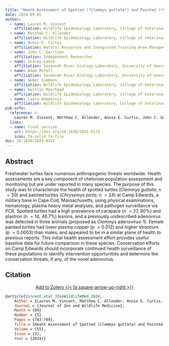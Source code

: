 ```yaml
---
title: "Heath Assessment of Spotted (*Clemmys guttata*) and Painted (*Chrysemys picta*) Turtles in Cape Cod, Massachusetts, U.S.A., With Detection of a Novel Adenovirus"
date: 2024-09-05
author:
  - name: Lauren M. Vincent
    affiliation: Wildlife Epidemiology Laboratory, College of Veterinary Medicine, University of Illinois
  - name: Matthew C. Allender
    affiliation: Wildlife Epidemiology Laboratory, College of Veterinary Medicine, University of Illinois; Veterinary Diagnostic Laboratory, College of Veterinary Medicine, University of Illinois; Chicago Zoological Society, Brookfield Zoo
  - name: Annie E. Curtis
    affiliation: Natural Resources and Integrated Training Area Management Office, Massachusetts Army National Guard, Camp Edwards
  - name: John C. Garrison
    affiliation: Independent Researcher
  - name: Stacey Lance
    affiliation: Savannah River Ecology Laboratory, University of Georgia
  - name: Adam McFall
    affiliation: Savannah River Ecology Laboratory, University of Georgia
  - name: Amber Simmons
    affiliation: Wildlife Epidemiology Laboratory, College of Veterinary Medicine, University of Illinois; Veterinary Diagnostic Laboratory, College of Veterinary Medicine, University of Illinois
  - name: Kaitlin Moorhead
    affiliation: Wildlife Epidemiology Laboratory, College of Veterinary Medicine, University of Illinois
  - name: Laura Adamovicz
    affiliation: Wildlife Epidemiology Laboratory, College of Veterinary Medicine, University of Illinois; Veterinary Diagnostic Laboratory, College of Veterinary Medicine, University of Illinois
pub-info:
  reference: >-
    Lauren M. Vincent, Matthew C. Allender, Annie E. Curtis, John C. Garrison, Stacey Lance, <strong>Adam McFall</strong>, Amber Simmons, Kaitlin Moorhead, and Lauren Adamovicz. (2024). “Heath Assessment of Spotted (<em>Clemmys guttata</em>) and Painted (<em>Chrysemys picta</em>) Turtles in Cape Cod, Massachusetts, U.S.A., With Detection of a Novel Adenovirus,” <em>Journal of Zoo and Wildlife Medicine<em> 15: 356–75, doi: <a href="https://doi.org/10.1638/2022-0173"><code>10.1638/2022-0173</code></a>
  links:
  - name: Final version
    url: https://doi.org/10.1638/2022-0173
    icon: fa-solid fa-file
doi: 10.1638/2023-0141
---
```


## Abstract
Freshwater turtles face numerous anthropogenic threats worldwide. Health assessments are a key
component of chelonian population assessment and monitoring but are under reported in many species. The purpose of this study was to characterize the health of spotted turtles (*Clemmys guttata*; n $= 30$) and painted turtles (*Chrysemys picta*; n $= 24$) at Camp Edwards, a military base in Cape Cod, Massachusetts, using physical examinations, hematology, plasma heavy metal analyses, and pathogen surveillance via PCR. Spotted turtles had a high prevalence of carapace (n $= 27$, 90\%) and plastron (n $= 14$, 46.7\%) lesions, and a previously undescribed adenovirus was detected in three animals (proposed as *Clemmys* adenovirus-1). Female painted turtles had lower plasma copper (p $= 0.012$) and higher strontium (p $= 0.0003$) than males, and appeared to be in a similar plane of health to previous reports. This initial health assessment effort provides useful baseline data for future comparison in these species. Conservation efforts on Camp Edwards should incorporate continued health surveillance of these populations to identify intervention opportunities and determine the conservation threats, if any, of the novel adenovirus.

## Citation

<p class="buttons" style="text-align:center;">
<a class="btn btn-danger" target="_blank" href="https://www.zotero.org/amcfall/publications/items/KWXIVKP5/item-list">Add to Zotero {{< fa square-arrow-up-right >}}</a>
</p>

```bibtex
@article{Vincent_etal_JZooWildlifeMed_2024,
    Author = {Lauren M. Vincent, Matthew C. Allender, Annie E. Curtis, John C. Garrison, Stacey Lance, Adam McFall, Amber Simmons, Kaitlin Moorhead, and Laura Adamovicz},
    Journal = {Journal of Zoo and Wildlife Medicine},
    Month = {09}
    Number = {5}
    Pages = {743-749},
    Title = {Heath Assessment of Spotted (Clemmys guttata) and Painted (Chrysemys picta) Turtles in Cape Cod, Massachusetts, U.S.A., With Detection of a Novel Adenovirus},
    Volume = {55},
    Issue = {3},
    Year = {2024}}
```